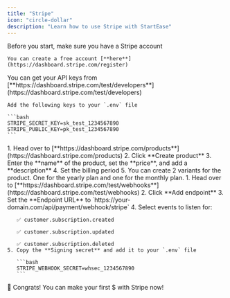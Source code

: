```yaml
---
title: "Stripe"
icon: "circle-dollar"
description: "Learn how to use Stripe with StartEase"
---
```


<Steps>
  <Step title="Create Stripe Account">
    Before you start, make sure you have a Stripe account

    You can create a free account [**here**](https://dashboard.stripe.com/register)
  </Step>
  <Step title="Get API Keys">
    You can get your API keys from [**https://dashboard.stripe.com/test/developers**](https://dashboard.stripe.com/test/developers)

    Add the following keys to your `.env` file

    ```bash
    STRIPE_SECRET_KEY=sk_test_1234567890
    STRIPE_PUBLIC_KEY=pk_test_1234567890
    ```
  </Step>
  <Step title="Create Products">
    1. Head over to [**https://dashboard.stripe.com/products**](https://dashboard.stripe.com/products)
    2. Click **Create product**
    3. Enter the **name** of the product, set the **price**, and add a **description**
    4. Set the billing period
    5. You can create 2 variants for the product. One for the yearly plan and one for the monthly plan.
  </Step>
  <Step title="Webhook">
    1. Head over to [**https://dashboard.stripe.com/test/webhooks**](https://dashboard.stripe.com/test/webhooks)
    2. Click **Add endpoint**
    3. Set the **Endpoint URL** to `https://your-domain.com/api/payment/webhook/stripe`
    4. Select events to listen for:

       ✅ customer.subscription.created

       ✅ customer.subscription.updated

       ✅ customer.subscription.deleted
    5. Copy the **Signing secret** and add it to your `.env` file

       ```bash
       STRIPE_WEBHOOK_SECRET=whsec_1234567890
       ```
  </Step>
</Steps>
<Check>
 🎉 Congrats! You can make your first $ with Stripe now!
</Check>